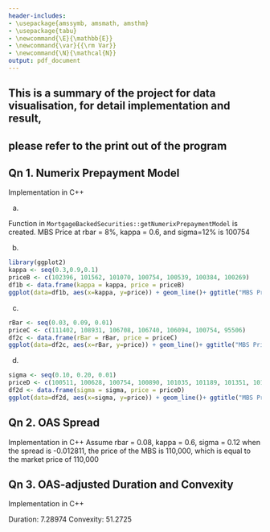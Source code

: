 ```yaml
---
header-includes:
- \usepackage{amssymb, amsmath, amsthm}
- \usepackage{tabu}
- \newcommand{\E}{\mathbb{E}}
- \newcommand{\var}{{\rm Var}}
- \newcommand{\N}{\mathcal{N}}
output: pdf_document
---
```

\noindent \begin{tabu} to \textwidth {@{}X[4 l] @{}X[r]}
  \textbf{Project 9}           & \\ 
  \textbf{MFE 405: Computational Finance}   & \\ 
  \textbf{Professor Goukasian}         & \\
  \textbf{Student: Xiahao Wang}
\end{tabu}

## This is a summary of the project for data visualisation, for detail implementation and result,
## please refer to the print out of the program

## Qn 1. Numerix Prepayment Model
Implementation in C++

(a)

Function in `MortgageBackedSecurities::getNumerixPrepaymentModel` is created.
MBS Price at rbar = 8%, kappa = 0.6, and sigma=12% is 100754

(b)

```r
library(ggplot2)
kappa <- seq(0.3,0.9,0.1)
priceB <- c(102396, 101562, 101070, 100754, 100539, 100384, 100269)
df1b <- data.frame(kappa = kappa, price = priceB)
ggplot(data=df1b, aes(x=kappa, y=price)) + geom_line()+ ggtitle("MBS Price at rbar = 8% and sigma=12%")+geom_point()
```

(c)
```r
rBar <- seq(0.03, 0.09, 0.01)
priceC <- c(111402, 108931, 106708, 106740, 106094, 100754, 95506)
df2c <- data.frame(rBar = rBar, price = priceC)
ggplot(data=df2c, aes(x=rBar, y=price)) + geom_line()+ ggtitle("MBS Price at kappa = 0.6 and sigma=12%")+geom_point()
```

(d)

```r
sigma <- seq(0.10, 0.20, 0.01)
priceD <- c(100511, 100628, 100754, 100890, 101035, 101189, 101351, 101520, 101698, 101883, 102077)
df2d <- data.frame(sigma = sigma, price = priceD)
ggplot(data=df2d, aes(x=sigma, y=price)) + geom_line()+ ggtitle("MBS Price at kappa = 0.6 and rbar=8%") + geom_point()
```

## Qn 2. OAS Spread

Implementation in C++
Assume rbar = 0.08, kappa = 0.6, sigma = 0.12
when the spread is -0.012811, the price of the MBS is 110,000, which is equal to the market price of 110,000

## Qn 3. OAS-adjusted Duration and Convexity

Implementation in C++

Duration: 7.28974
Convexity: 51.2725




